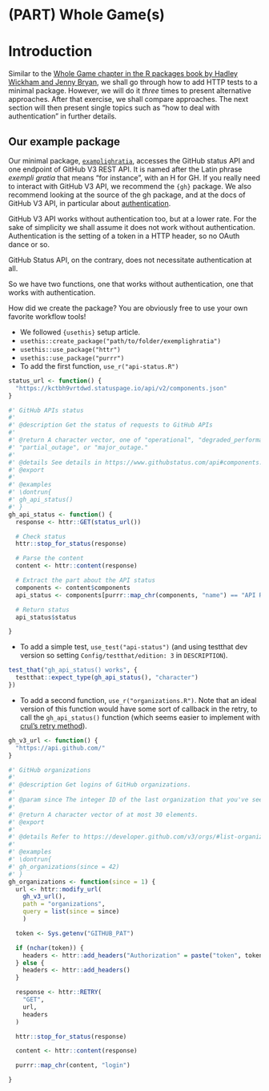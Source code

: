 #  (PART) Whole Game(s) {-}

# Introduction

Similar to the [Whole Game chapter in the R packages book by Hadley Wickham and Jenny Bryan](https://r-pkgs.org/whole-game.html), we shall go through how to add HTTP tests to a minimal package.
However, we will do it _three_ times to present alternative approaches.
After that exercise, we shall compare approaches.
The next section will then present single topics such as "how to deal with authentication" in further details.

## Our example package

Our minimal package, [`examplighratia`](https://github.com/maelle/exemplighratia), accesses the GitHub status API and one endpoint of GitHub V3 REST API.
It is named after the Latin phrase _exempli gratia_ that means "for instance", with an H for GH.
If you really need to interact with GitHub V3 API, we recommend the `{gh}` package.
We also recommend looking at the source of the gh package, and at the docs of GitHub V3 API, in particular about [authentication](https://developer.github.com/v3/#authentication).

GitHub V3 API works without authentication too, but at a lower rate.
For the sake of simplicity we shall assume it does not work without authentication.
Authentication is the setting of a token in a HTTP header, so no OAuth dance or so. 

GitHub Status API, on the contrary, does not necessitate authentication at all.

So we have two functions, one that works without authentication, one that works with authentication.

How did we create the package?
You are obviously free to use your own favorite workflow tools!

* We followed `{usethis}` setup article.
* `usethis::create_package("path/to/folder/exemplighratia")`
* `usethis::use_package("httr")`
* `usethis::use_package("purrr")`
* To add the first function, `use_r("api-status.R")`

```r
status_url <- function() {
  "https://kctbh9vrtdwd.statuspage.io/api/v2/components.json"
}

#' GitHub APIs status
#'
#' @description Get the status of requests to GitHub APIs
#'
#' @return A character vector, one of "operational", "degraded_performance",
#' "partial_outage", or "major_outage."
#'
#' @details See details in https://www.githubstatus.com/api#components.
#' @export
#'
#' @examples
#' \dontrun{
#' gh_api_status()
#' }
gh_api_status <- function() {
  response <- httr::GET(status_url())

  # Check status
  httr::stop_for_status(response)

  # Parse the content
  content <- httr::content(response)

  # Extract the part about the API status
  components <- content$components
  api_status <- components[purrr::map_chr(components, "name") == "API Requests"][[1]]

  # Return status
  api_status$status

}
```

* To add a simple test, `use_test("api-status")` (and using testthat dev version so setting `Config/testthat/edition: 3` in `DESCRIPTION`).

```r
test_that("gh_api_status() works", {
  testthat::expect_type(gh_api_status(), "character")
})
```

* To add a second function, `use_r("organizations.R")`. Note that an ideal version of this function would have some sort of callback in the retry, to call the `gh_api_status()` function (which seems easier to implement with [crul's retry method](https://blog.r-hub.io/2020/04/07/retry-wheel/#retry-in-crul)).

```r
gh_v3_url <- function() {
  "https://api.github.com/"
}

#' GitHub organizations
#'
#' @description Get logins of GitHub organizations.
#'
#' @param since The integer ID of the last organization that you've seen.
#'
#' @return A character vector of at most 30 elements.
#' @export
#'
#' @details Refer to https://developer.github.com/v3/orgs/#list-organizations
#'
#' @examples
#' \dontrun{
#' gh_organizations(since = 42)
#' }
gh_organizations <- function(since = 1) {
  url <- httr::modify_url(
    gh_v3_url(),
    path = "organizations",
    query = list(since = since)
    )

  token <- Sys.getenv("GITHUB_PAT")

  if (nchar(token)) {
    headers <- httr::add_headers("Authorization" = paste("token", token))
  } else {
    headers <- httr::add_headers()
  }

  response <- httr::RETRY(
    "GET",
    url,
    headers
  )

  httr::stop_for_status(response)

  content <- httr::content(response)

  purrr::map_chr(content, "login")

}

```